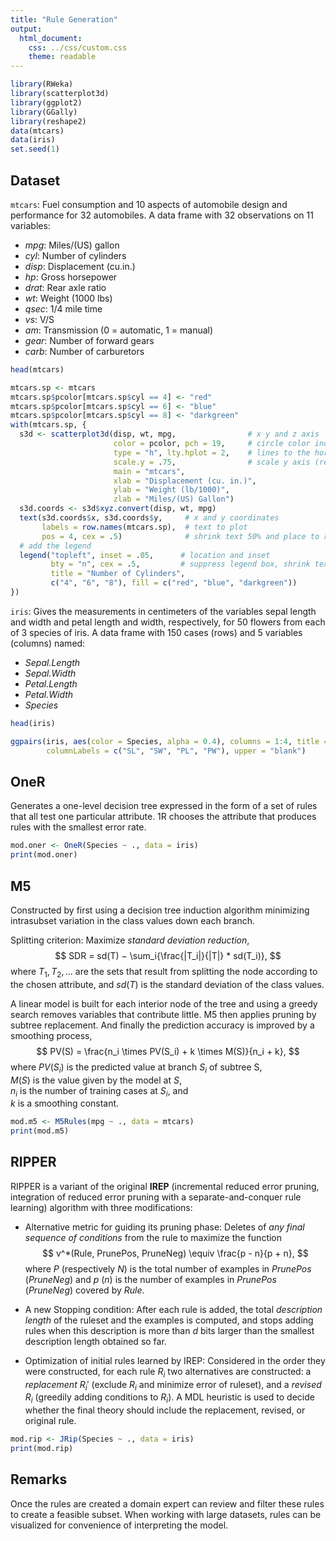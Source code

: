 ```yaml
---
title: "Rule Generation"
output: 
  html_document: 
    css: ../css/custom.css
    theme: readable
---
```


```r
library(RWeka)
library(scatterplot3d)
library(ggplot2)
library(GGally)
library(reshape2)
data(mtcars)
data(iris)
set.seed(1)
```


## Dataset

`mtcars`: Fuel consumption and 10 aspects of automobile design and performance for 32 automobiles. A data frame with 32 observations on 11 variables:

*	_mpg_:	 Miles/(US) gallon
*	_cyl_:	 Number of cylinders
*	_disp_:	 Displacement (cu.in.)
* _hp_:	 Gross horsepower
* _drat_:	 Rear axle ratio
* _wt_:	 Weight (1000 lbs)
* _qsec_:	 1/4 mile time
* _vs_:	 V/S
* _am_:	 Transmission (0 = automatic, 1 = manual)
* _gear_:	 Number of forward gears
* _carb_:	 Number of carburetors

```r
head(mtcars)
```


```r
mtcars.sp <- mtcars
mtcars.sp$pcolor[mtcars.sp$cyl == 4] <- "red"
mtcars.sp$pcolor[mtcars.sp$cyl == 6] <- "blue"
mtcars.sp$pcolor[mtcars.sp$cyl == 8] <- "darkgreen"
with(mtcars.sp, {
  s3d <- scatterplot3d(disp, wt, mpg,                # x y and z axis
                       color = pcolor, pch = 19,     # circle color indicates no. of cylinders
                       type = "h", lty.hplot = 2,    # lines to the horizontal plane
                       scale.y = .75,                # scale y axis (reduce by 25%)
                       main = "mtcars",
                       xlab = "Displacement (cu. in.)",
                       ylab = "Weight (lb/1000)",
                       zlab = "Miles/(US) Gallon")
  s3d.coords <- s3d$xyz.convert(disp, wt, mpg)
  text(s3d.coords$x, s3d.coords$y,     # x and y coordinates
       labels = row.names(mtcars.sp),  # text to plot
       pos = 4, cex = .5)              # shrink text 50% and place to right of points)
  # add the legend
  legend("topleft", inset = .05,      # location and inset
         bty = "n", cex = .5,         # suppress legend box, shrink text 50%
         title = "Number of Cylinders",
         c("4", "6", "8"), fill = c("red", "blue", "darkgreen"))
})
```

`iris`: Gives the measurements in centimeters of the variables sepal length and width and petal length and width, respectively, for 50 flowers from each of 3 species of iris. A data frame with 150 cases (rows) and 5 variables (columns) named:

* _Sepal.Length_
* _Sepal.Width_
* _Petal.Length_
* _Petal.Width_
* _Species_

```r
head(iris)
```

```r
ggpairs(iris, aes(color = Species, alpha = 0.4), columns = 1:4, title = "iris",
        columnLabels = c("SL", "SW", "PL", "PW"), upper = "blank") 
```


## OneR

Generates a one-level decision tree expressed in the form of a set of rules that all test one particular attribute. 1R chooses the attribute that produces rules with the smallest error rate.

```r
mod.oner <- OneR(Species ~ ., data = iris)
print(mod.oner)
```


## M5

Constructed by first using a decision tree induction algorithm minimizing intrasubset variation in the class values down each branch.

Splitting criterion: Maximize *standard deviation reduction*,
$$
SDR = sd(T) − \sum_i{\frac{|T_i|}{|T|} * sd(T_i)},
$$
where $T_1, T_2, ...$ are the sets that result from splitting the node according to the
chosen attribute, and $sd(T)$ is the standard deviation of the class values.  

A linear model is built for each interior node of the tree and using a greedy search removes variables that contribute little. M5 then applies pruning by subtree replacement. And finally the prediction accuracy is improved by a smoothing process,
$$
PV(S) = \frac{n_i \times PV(S_i) + k \times M(S)}{n_i + k},
$$
where $PV(S_i)$ is the predicted value at branch $S_i$ of subtree S,  
$M(S)$ is the value given by the model at $S$,  
$n_i$ is the number of training cases at $S_i$, and  
$k$ is a smoothing constant.

```r
mod.m5 <- M5Rules(mpg ~ ., data = mtcars)
print(mod.m5)
```


## RIPPER

RIPPER is a variant of the original __IREP__ (incremental reduced error pruning, integration of reduced error pruning with a separate-and-conquer rule learning) algorithm with three modifications:

* Alternative metric for guiding its pruning phase: Deletes of _any final sequence of conditions_ from the rule to maximize the function
$$
v^*(Rule, PrunePos, PruneNeg) \equiv \frac{p - n}{p + n},
$$
where $P$ (respectively $N$) is the total number of examples in $PrunePos$ ($PruneNeg$) and $p$ ($n$) is the number of examples in $PrunePos$ ($PruneNeg$) covered by $Rule$.

* A new Stopping condition: After each rule is added, the total _description length_ of the ruleset and the examples is computed, and stops adding rules when this description is more than _d_ bits larger than the smallest description length obtained so far.

* Optimization of initial rules learned by IREP: Considered in the order they were constructed, for each rule $R_i$ two alternatives are constructed: a _replacement_ $R_i'$ (exclude $R_i$ and minimize error of ruleset), and a _revised_ $R_i$ (greedily adding conditions to $R_i$). A MDL heuristic is used to decide whether the final theory should include the replacement, revised, or original rule.


```r
mod.rip <- JRip(Species ~ ., data = iris)
print(mod.rip)
```


## Remarks

Once the rules are created a domain expert can review and filter these rules to create a feasible subset. When working with large datasets, rules can be visualized for convenience of interpreting the model.

